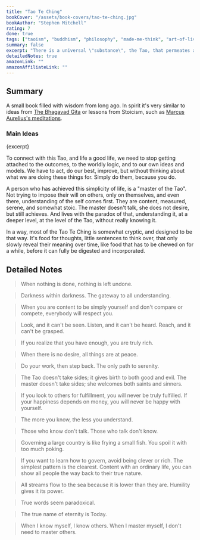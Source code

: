 ```yaml
---
title: "Tao Te Ching"
bookCover: "/assets/book-covers/tao-te-ching.jpg"
bookAuthor: "Stephen Mitchell"
rating: 7
done: true
tags: ["taoism", "buddhism", "philosophy", "made-me-think", "art-of-living", "non-fiction", "classics"]
summary: false
excerpt: "There is a universal \"substance\", the Tao, that permeates all and is all. But yet isn't. There is nothing, yet something, and the Tao is undefinable by mere words and defies understanding and logic, yet it underlies all there is."
detailedNotes: true
amazonLink: ""
amazonAffiliateLink: ""
---
```


## Summary 

A small book filled with wisdom from long ago. In spirit it's very similar to ideas from [The Bhagavad Gita](/booknotes/bhagavad-gita) or lessons from Stoicism, such as [Marcus Aurelius's meditations](/booknotes/meditations). 

### Main Ideas

<p>{excerpt}</p>

To connect with this Tao, and life a good life, we need to stop getting attached to the outcomes, to the worldly logic, and to our own ideas and models. We have to act, do our best, improve, but without thinking about what we are doing these things for. Simply do them, because you do. 

A person who has achieved this simplicity of life, is a "master of the Tao". Not trying to impose their will on others, only on themselves, and even there, understanding of the self comes first. They are content, measured, serene, and somewhat stoic. The master doesn't talk, she does not desire, but still achieves. And lives with the paradox of that, understanding it, at a deeper level, at the level of the Tao, without really knowing it. 

In a way, most of the Tao Te Ching is somewhat cryptic, and designed to be that way. It's food for thoughts, little sentences to think over, that only slowly reveal their meaning over time, like food that has to be chewed on for a while, before it can fully be digested and incorporated. 

## Detailed Notes

> When nothing is done, nothing is left undone. 

> Darkness within darkness. The gateway to all understanding. 

> When you are content to be simply yourself and don't compare or compete, everybody will respect you. 

> Look, and it can't be seen. Listen, and it can't be heard. Reach, and it can't be grasped.

> If you realize that you have enough, you are truly rich. 

> When there is no desire, all things are at peace. 

> Do your work, then step back. The only path to serenity. 

> The Tao doesn't take sides; it gives birth to both good and evil. The master doesn't take sides; she welcomes both saints and sinners. 

> If you look to others for fulfillment, you will never be truly fulfilled. If your happiness depends on money, you will never be happy with yourself. 

> The more you know, the less you understand. 

> Those who know don't talk. Those who talk don't know. 

> Governing a large country is like frying a small fish. You spoil it with too much poking. 

> If you want to learn how to govern, avoid being clever or rich. The simplest pattern is the clearest. Content with an ordinary life, you can show all people the way back to their true nature.

> All streams flow to the sea because it is lower than they are. Humility gives it its power. 

> True words seem paradoxical. 

> The true name of eternity is Today. 

> When I know myself, I know others. When I master myself, I don't need to master others. 

